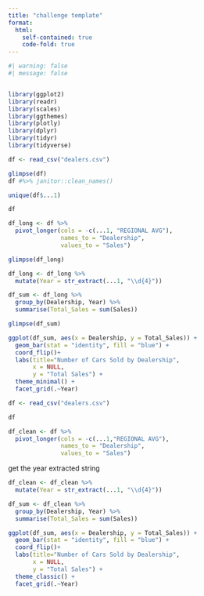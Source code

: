 ```yaml
---
title: "challenge template"
format:
  html:
    self-contained: true
    code-fold: true
---
```


```r
#| warning: false
#| message: false


library(ggplot2)
library(readr)
library(scales)
library(ggthemes)
library(plotly)
library(dplyr)
library(tidyr)
library(tidyverse)
```

```r
df <- read_csv("dealers.csv")
```

```r
glimpse(df)
df #%>% janitor::clean_names()
```

```r
unique(df$...1)
```

```r
df
```

```r
df_long <- df %>%
  pivot_longer(cols = -c(...1, "REGIONAL AVG"), 
               names_to = "Dealership", 
               values_to = "Sales")
```

```r
glimpse(df_long)
```

```r
df_long <- df_long %>%
  mutate(Year = str_extract(...1, "\\d{4}"))
```

```r
df_sum <- df_long %>%
  group_by(Dealership, Year) %>%
  summarise(Total_Sales = sum(Sales))
```

```r
glimpse(df_sum)
```




```r
ggplot(df_sum, aes(x = Dealership, y = Total_Sales)) +
  geom_bar(stat = "identity", fill = "blue") +
  coord_flip()+
  labs(title="Number of Cars Sold by Dealership", 
       x = NULL, 
       y = "Total Sales") + 
  theme_minimal() +
  facet_grid(.~Year)
```


```r
df <- read_csv("dealers.csv")
```
```r
df
```

```r
df_clean <- df %>% 
  pivot_longer(cols = -c(...1,"REGIONAL AVG"), 
               names_to = "Dealership", 
               values_to = "Sales")
```

get the year extracted string
```r
df_clean <- df_clean %>%
  mutate(Year = str_extract(...1, "\\d{4}"))
```

```r
df_sum <- df_clean %>%
  group_by(Dealership, Year) %>%
  summarise(Total_Sales = sum(Sales))
```

```r
ggplot(df_sum, aes(x = Dealership, y = Total_Sales)) +
  geom_bar(stat = "identity", fill = "blue") +
  coord_flip()+
  labs(title="Number of Cars Sold by Dealership", 
       x = NULL, 
       y = "Total Sales") + 
  theme_classic() +
  facet_grid(.~Year)
```

